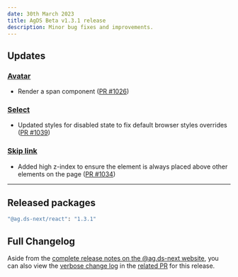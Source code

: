 ```yaml
---
date: 30th March 2023
title: AgDS Beta v1.3.1 release
description: Minor bug fixes and improvements.
---
```


## Updates

### [Avatar](/components/avatar)

- Render a span component ([PR #1026](https://github.com/agriculture-gov-au/agds-next/pull/1026))

### [Select](/components/select)

- Updated styles for disabled state to fix default browser styles overrides ([PR #1039](https://github.com/agriculture-gov-au/agds-next/pull/1039))

### [Skip link](/components/skip-link)

- Added high z-index to ensure the element is always placed above other elements on the page ([PR #1034](https://github.com/agriculture-gov-au/agds-next/pull/1034))

---

## Released packages

```sh
"@ag.ds-next/react": "1.3.1"
```

## Full Changelog

Aside from the [complete release notes on the @ag.ds-next website](https://design-system.agriculture.gov.au/updates/2023-03-30), you can also view the [verbose change log](https://github.com/agriculture-gov-au/agds-next/pull/1028) in the [related PR](https://github.com/agriculture-gov-au/agds-next/pull/1028) for this release.

